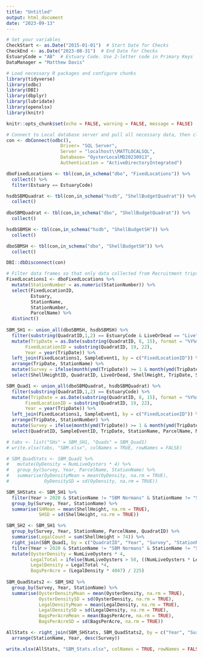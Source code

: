 ```yaml
---
title: "Untitled"
output: html_document
date: "2023-09-13"
---
```


```r
# Set your variables
CheckStart <- as.Date("2015-01-01")  # Start Date for Checks
CheckEnd <- as.Date("2023-08-31")  # End Date for Checks
EstuaryCode = "AB"  # Estuary Code. Use 2-letter code in Primary Keys
DataManager = "Matthew Davis"
```

```r
# Load necessary R packages and configure chunks
library(tidyverse)
library(odbc)
library(DBI)
library(dbplyr)
library(lubridate)
library(openxlsx)
library(knitr)

knitr::opts_chunk$set(echo = FALSE, warning = FALSE, message = FALSE)

```

```r
# Connect to Local database server and pull all necessary data, then close connection 
con <- dbConnect(odbc(),
                    Driver= "SQL Server", 
                    Server = "localhost\\MATTLOCALSQL",
                    Database= "OysterLocalMD20230913",
                    Authentication = "ActiveDirectoryIntegrated")

dboFixedLocations <- tbl(con,in_schema("dbo", "FixedLocations")) %>%
  collect() %>% 
  filter(Estuary == EstuaryCode)

hsdbSBMQuadrat <- tbl(con,in_schema("hsdb", "ShellBudgetQuadrat")) %>%
  collect() 
  
dboSBMQuadrat <- tbl(con,in_schema("dbo", "ShellBudgetQuadrat")) %>%
  collect() 

hsdbSBMSH <- tbl(con,in_schema("hsdb", "ShellBudgetSH")) %>%
  collect() 

dboSBMSH <- tbl(con,in_schema("dbo", "ShellBudgetSH")) %>%
  collect()

DBI::dbDisconnect(con)

```

```r
# Filter data frames so that only data collected from Recruitment trips in the specified Estuary, in the correct date range, which have been Proofed, are present.
FixedLocations1 <- dboFixedLocations %>% 
  mutate(StationNumber = as.numeric(StationNumber)) %>%
  select(FixedLocationID,
         Estuary,
         StationName, 
         StationNumber,
         ParcelName) %>% 
  distinct()
          
SBM_SH1 <- union_all(dboSBMSH, hsdbSBMSH) %>%
  filter(substring(QuadratID,1,2) == EstuaryCode & LiveOrDead == "Live") %>%
  mutate(TripDate = as.Date(substring(QuadratID, 8, 15), format = "%Y%m%d"),
       FixedLocationID = substring(QuadratID, 19, 22),
       Year = year(TripDate)) %>%
  left_join(FixedLocations1, SampleEvent1, by = c("FixedLocationID")) %>%
  arrange(TripDate, StationName) %>%
  mutate(Survey = ifelse(month(ymd(TripDate)) >= 1 & month(ymd(TripDate)) <= 6, "Spring", "Fall")) %>%
  select(ShellHeightID, QuadratID, LiveOrDead, ShellHeight, TripDate, StationName, ParcelName, Survey, Year)

SBM_Quad1 <- union_all(dboSBMQuadrat, hsdbSBMQuadrat) %>%
  filter(substring(QuadratID,1,2) == EstuaryCode) %>%
  mutate(TripDate = as.Date(substring(QuadratID, 8, 15), format = "%Y%m%d"),
       FixedLocationID = substring(QuadratID, 19, 22),
       Year = year(TripDate)) %>%
  left_join(FixedLocations1, SampleEvent1, by = c("FixedLocationID")) %>%
  arrange(TripDate, StationNumber) %>%
  mutate(Survey = ifelse(month(ymd(TripDate)) >= 1 & month(ymd(TripDate)) <= 6, "Spring", "Fall")) %>%
  select(QuadratID, SampleEventID, TripDate, StationName, ParcelName, NumLiveOysters, Survey, Year)

# tabs <- list("SHs" = SBM_SH1, "Quads" = SBM_Quad1)
# write.xlsx(tabs, "SBM.xlsx", colNames = TRUE, rowNames = FALSE)

# SBM_QuadStats <- SBM_Quad1 %>%
#   mutate(OyDensity = NumLiveOysters * 4) %>%
#   group_by(Survey, Year, ParcelName, StationName) %>%
#   summarise(OyDensityMean = mean(OyDensity, na.rm = TRUE),
#             OyDensitySD = sd(OyDensity, na.rm = TRUE)) 

SBM_SHStats <- SBM_SH1 %>%
  filter(Year > 2020 & StationName != "SBM Normans" & StationName != "SBM Bulkhead" & StationName != "SBM Halfmoon" & ParcelName != "Cat Point Deep South" & ParcelName != "Cat Point Shallow" & ParcelName != "East Lumps South" & ParcelName != "Hotel West" & ParcelName != "Lighthouse South") %>%
  group_by(Survey, Year, StationName) %>%
  summarise(SHMean = mean(ShellHeight, na.rm = TRUE),
            SHSD = sd(ShellHeight, na.rm = TRUE))

SBM_SH2 <- SBM_SH1 %>%
  group_by(Survey, Year, StationName, ParcelName, QuadratID) %>%
  summarise(LegalCount = sum(ShellHeight > 74)) %>%
  right_join(SBM_Quad1, by = c("QuadratID", "Year", "Survey", "StationName", "ParcelName")) %>%
  filter(Year > 2020 & StationName != "SBM Normans" & StationName != "SBM Bulkhead" & StationName != "SBM Halfmoon" & ParcelName != "Cat Point Deep South" & ParcelName != "Cat Point Shallow" & ParcelName != "East Lumps South" & ParcelName != "Hotel West" & ParcelName != "Lighthouse South") %>%
  mutate(OysterDensity = NumLiveOysters * 4, 
         LegalTotal = ifelse(NumLiveOysters > 50, ((NumLiveOysters * LegalCount) / 50), LegalCount),
         LegalDensity = LegalTotal *4,
         BagsPerAcre = (LegalDensity * 4047) / 225)
  
SBM_QuadStats2 <- SBM_SH2 %>%
  group_by(Survey, Year, StationName) %>%
  summarise(OysterDensityMean = mean(OysterDensity, na.rm = TRUE),
            OysterDensitySD = sd(OysterDensity, na.rm = TRUE),
            LegalDensityMean = mean(LegalDensity, na.rm = TRUE),
            LegalDensitySD = sd(LegalDensity, na.rm = TRUE),
            BagsPerAcreMean = mean(BagsPerAcre, na.rm = TRUE),
            BagsPerAcreSD = sd(BagsPerAcre, na.rm = TRUE))

AllStats <- right_join(SBM_SHStats, SBM_QuadStats2, by = c("Year", "Survey", "StationName")) %>%
  arrange(StationName, Year, desc(Survey)) 

write.xlsx(AllStats, "SBM_Stats.xlsx", colNames = TRUE, rowNames = FALSE)

```